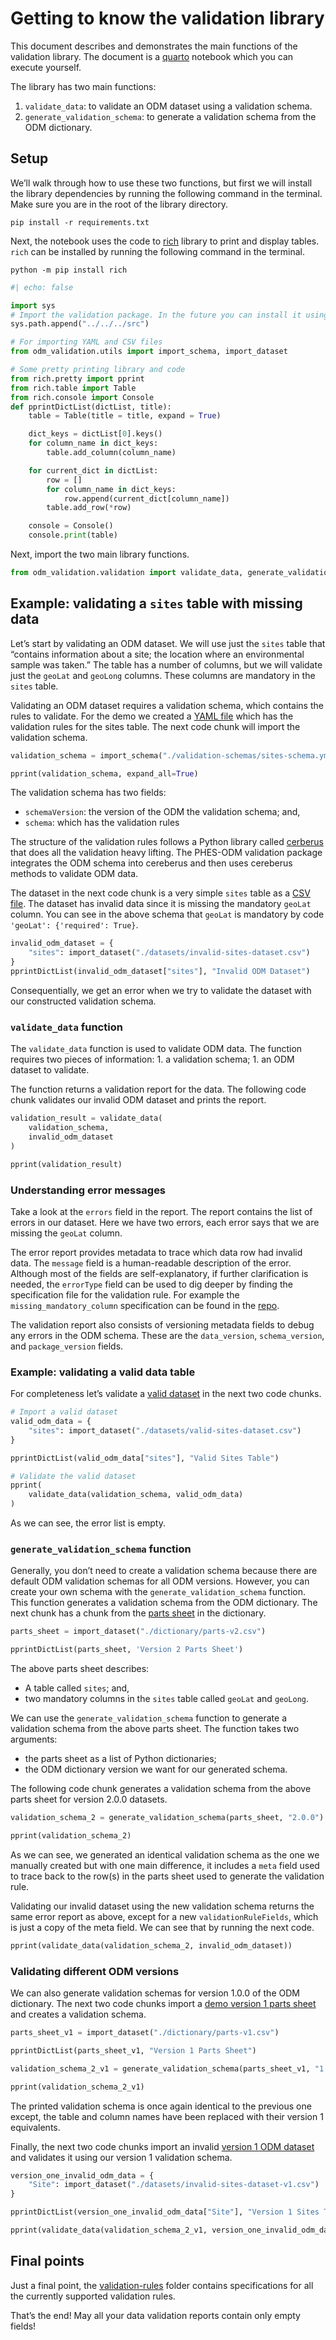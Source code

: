 # Getting to know the validation library

This document describes and demonstrates the main functions of the validation library. The document is a [quarto](https://quarto.org/) notebook which you can execute yourself.

The library has two main functions:

1. `validate_data`: to validate an ODM dataset using a validation schema.
2. `generate_validation_schema`: to generate a validation schema from the ODM dictionary.

## Setup

We'll walk through how to use these two functions, but first we will install the library dependencies by running the following command in the terminal. Make sure you are in the root of the library directory.

`pip install -r requirements.txt`

Next, the notebook uses the code to [rich](https://github.com/Textualize/rich) library to print and display tables. `rich` can be installed by running the following command in the terminal.

`python -m pip install rich`

```python
#| echo: false

import sys
# Import the validation package. In the future you can install it using pip
sys.path.append("../../../src")

# For importing YAML and CSV files
from odm_validation.utils import import_schema, import_dataset

# Some pretty printing library and code
from rich.pretty import pprint
from rich.table import Table
from rich.console import Console
def pprintDictList(dictList, title):
    table = Table(title = title, expand = True)

    dict_keys = dictList[0].keys()
    for column_name in dict_keys:
        table.add_column(column_name)

    for current_dict in dictList:
        row = []
        for column_name in dict_keys:
            row.append(current_dict[column_name])
        table.add_row(*row)

    console = Console()
    console.print(table)
```

Next, import the two main library functions.

```python
from odm_validation.validation import validate_data, generate_validation_schema
```



## Example: validating a `sites` table with missing data

Let's start by validating an ODM dataset. We will use just the `sites` table that "contains information about a site; the location where an environmental sample was taken." The table has a number of columns, but we will validate just the `geoLat` and `geoLong` columns. These columns are mandatory in the `sites` table.

Validating an ODM dataset requires a validation schema, which contains the rules to validate. For the demo we created a [YAML file](./validation-schemas/sites-schema.yml) which has the validation rules for the sites table. The next code chunk will import the validation schema.

```python
validation_schema = import_schema("./validation-schemas/sites-schema.yml")

pprint(validation_schema, expand_all=True)
```

The validation schema has two fields:

* `schemaVersion`: the version of the ODM the validation schema; and,
* `schema`: which has the validation rules

The structure of the validation rules follows a Python library called [cerberus](https://docs.python-cerberus.org/en/stable/schemas.html) that does all the validation heavy lifting. The PHES-ODM validation package integrates the ODM schema into cereberus and then uses cereberus methods to validate ODM data.

The dataset in the next code chunk is a very simple `sites` table as a [CSV file](./datasets/invalid-sites-dataset.csv). The dataset has invalid data since it is missing the mandatory `geoLat` column. You can see in the above schema that `geoLat` is mandatory by code `'geoLat': {'required': True}`.

```python
invalid_odm_dataset = {
    "sites": import_dataset("./datasets/invalid-sites-dataset.csv")
}
pprintDictList(invalid_odm_dataset["sites"], "Invalid ODM Dataset")
```

Consequentially, we get an error when we try to validate the dataset with our constructed validation schema.

### `validate_data` function

The `validate_data` function is used to validate ODM data. The function requires two pieces of information:
 1. a validation schema;
 1. an ODM dataset to validate.

 The function returns a validation report for the data. The following code chunk validates our invalid ODM dataset and prints the report.

```python
validation_result = validate_data(
    validation_schema,
    invalid_odm_dataset
)

pprint(validation_result)
```

### Understanding error messages

Take a look at the `errors` field in the report. The report contains the list of errors in our dataset. Here we have two errors, each error says that we are missing the `geoLat` column.

The error report provides metadata to trace which data row had invalid data. The `message` field is a human-readable description of the error. Although most of the fields are self-explanatory, if further clarification is needed, the `errorType` field can be used to dig deeper by finding the specification file for the validation rule. For example the `missing_mandatory_column` specification can be found in the [repo](../../validation-rules/missing_mandatory_column.md).

The validation report also consists of versioning metadata fields to debug any errors in the ODM schema. These are the `data_version`, `schema_version`, and `package_version` fields.

### Example: validating a valid data table

For completeness let's validate a [valid dataset](./datasets/valid-sites-dataset.csv) in the next two code chunks.

```python
# Import a valid dataset
valid_odm_data = {
    "sites": import_dataset("./datasets/valid-sites-dataset.csv")
}

pprintDictList(valid_odm_data["sites"], "Valid Sites Table")
```

```python
# Validate the valid dataset
pprint(
    validate_data(validation_schema, valid_odm_data)
)
```

As we can see, the error list is empty.

### `generate_validation_schema` function

Generally, you don't need to create a validation schema because there are default ODM validation schemas for all ODM versions. However, you can create your own schema with the `generate_validation_schema` function. This function generates a validation schema from the ODM dictionary. The next chunk has a chunk from the [parts sheet](./dictionary/parts-v2.csv) in the dictionary.

```python
parts_sheet = import_dataset("./dictionary/parts-v2.csv")

pprintDictList(parts_sheet, 'Version 2 Parts Sheet')
```

The above parts sheet describes:

* A table called `sites`; and,
* two mandatory columns in the `sites` table called `geoLat` and `geoLong`.

We can use the `generate_validation_schema` function to generate a validation schema from the above parts sheet. The function takes two arguments:

* the parts sheet as a list of Python dictionaries;
* the ODM dictionary version we want for our generated schema.

The following code chunk generates a validation schema from the above parts sheet for version 2.0.0 datasets.

```python
validation_schema_2 = generate_validation_schema(parts_sheet, "2.0.0")

pprint(validation_schema_2)
```

As we can see, we generated an identical validation schema as the one we manually created but with one main difference, it includes a `meta` field used to trace back to the row(s) in the parts sheet used to generate the validation rule.

Validating our invalid dataset using the new validation schema returns the same error report as above, except for a new `validationRuleFields`, which is just a copy of the meta field. We can see that by running the next code.

```python
pprint(validate_data(validation_schema_2, invalid_odm_dataset))
```
### Validating different ODM versions

We can also generate validation schemas for version 1.0.0 of the ODM dictionary. The next two code chunks import a [demo version 1 parts sheet](./dictionary/parts-v1.csv) and creates a validation schema.

```python
parts_sheet_v1 = import_dataset("./dictionary/parts-v1.csv")

pprintDictList(parts_sheet_v1, "Version 1 Parts Sheet")
```

```python
validation_schema_2_v1 = generate_validation_schema(parts_sheet_v1, "1.0.0")

pprint(validation_schema_2_v1)
```

The printed validation schema is once again identical to the previous one except, the table and column names have been replaced with their version 1 equivalents.

Finally, the next two code chunks import an invalid [version 1 ODM dataset](./datasets/invalid-sites-dataset-v1.csv) and validates it using our version 1 validation schema.

```python
version_one_invalid_odm_data = {
    "Site": import_dataset("./datasets/invalid-sites-dataset-v1.csv")
}

pprintDictList(version_one_invalid_odm_data["Site"], "Version 1 Sites Table")
```

```python
pprint(validate_data(validation_schema_2_v1, version_one_invalid_odm_data))
```
## Final points

Just a final point, the [validation-rules](../../validation-rules/) folder contains specifications for all the currently supported validation rules.

That's the end! May all your data validation reports contain only empty fields!
